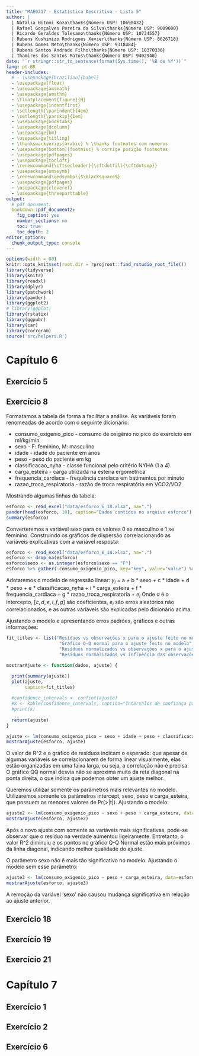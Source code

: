 ```yaml
---
title: "MAE0217 - Estatística Descritiva - Lista 5"
author: |
  | Natalia Hitomi Koza\thanks{Número USP: 10698432}
  | Rafael Gonçalves Pereira da Silva\thanks{Número USP: 9009600}
  | Ricardo Geraldes Tolesano\thanks{Número USP: 10734557}
  | Rubens Kushimizo Rodrigues Xavier\thanks{Número USP: 8626718}
  | Rubens Gomes Neto\thanks{Número USP: 9318484}
  | Rubens Santos Andrade Filho\thanks{Número USP: 10370336}
  | Thamires dos Santos Matos\thanks{Número USP: 9402940}
date: "`r stringr::str_to_sentence(format(Sys.time(), '%B de %Y'))`"
lang: pt-BR
header-includes:
  # - \usepackage[brazilian]{babel}
  - \usepackage{float}
  - \usepackage{amsmath}
  - \usepackage{amsthm}
  - \floatplacement{figure}{H}
  - \usepackage{indentfirst}
  - \setlength{\parindent}{4em}
  - \setlength{\parskip}{1em}
  - \usepackage{booktabs}
  - \usepackage{dcolumn}
  - \usepackage{bm}
  - \usepackage{titling}
  - \thanksmarkseries{arabic} % \thanks footnotes com numeros
  - \usepackage[bottom]{footmisc} % corrige posição footnotes
  - \usepackage{pdfpages}
  - \usepackage{tocloft}
  - \renewcommand{\cftsecleader}{\cftdotfill{\cftdotsep}}
  - \usepackage{amssymb}
  - \renewcommand\qedsymbol{$\blacksquare$}
  - \usepackage{pdfpages}
  - \usepackage{cleveref}
  - \usepackage{threeparttable}
output:
  # pdf_document:
  bookdown::pdf_document2:
    fig_caption: yes
    number_sections: no
    toc: true
    toc_depth: 2
editor_options:
  chunk_output_type: console
---
```


\pagebreak

```r
options(width = 60)
knitr::opts_knit$set(root.dir = rprojroot::find_rstudio_root_file())
library(tidyverse)
library(knitr)
library(readxl)
library(dplyr)
library(patchwork)
library(pander)
library(ggplot2)
# library(ggplot)
library(rstatix)
library(ggpubr)
library(car)
library(corrgram)
source('src/helpers.R')
```

# Capítulo 6

## Exercício 5


## Exercício 8

Formatamos a tabela de forma a facilitar a análise. As variáveis foram renomeadas de acordo com o seguinte dicionário:

- consumo_oxigenio_pico - consumo de oxigênio no pico do exercício em ml/kg/min
- sexo - F: feminino, M: masculino
- idade - idade do paciente em anos
- peso - peso do paciente em kg
- classificacao_nyha - classe funcional pelo critério NYHA (1 a 4)
- carga_esteira - carga utilizada na esteira ergométrica
- frequencia_cardiaca - frequência cardíaca em batimentos por minuto
- razao_troca_respiratoria - razão de troca respiratória em VCO2/VO2

Mostrando algumas linhas da tabela:

```r
esforco <- read_excel("data/esforco_6_18.xlsx", na=".")
pander(head(esforco, 10), caption="Dados contidos no arquivo esforco")
summary(esforco)
```

Converteremos a variável sexo para os valores 0 se masculino e 1 se feminino. Construindo os gráficos de dispersão correlacionando as variáveis explicativas com a variável resposta:

```r
esforco <- read_excel("data/esforco_6_18.xlsx", na=".")
esforco <- drop_na(esforco)
esforco$sexo <- as.integer(esforco$sexo == "F")
esforco %>% gather(-consumo_oxigenio_pico, key="key", value="value") %>% ggplot(aes(x=value, y=consumo_oxigenio_pico)) + geom_point() + facet_wrap(~key, scales = "free") + labs(title="Gráficos correlacionando variáveis explicativas com a variável resposta")
```

Adotaremos o modelo de regressão linear:
$y_i$ = a + b * sexo + c * idade + d * peso + e * classificacao_nyha + i * carga_esteira + f * frequencia_cardiaca + g * razao_troca_respiratoria + $e_i$
Onde $a$ é o intercepto, $[c, d, e, i, f, g]$ são coeficientes, $e_i$ são erros aleatórios não correlacionados, e as outras variáveis são explicadas pelo dicionário acima.

Ajustando o modelo e apresentando erros padrões, gráficos e outras informações:

```r

fit_titles <- list("Resíduos vs observações x para o ajuste feito no modelo",
                    "Gráfico Q-Q normal para o ajuste feito no modelo",
                    "Resíduos normalizados vs observações x para o ajuste feito no modelo",
                    "Resíduos normalizados vs influência das observações para o ajuste feito no modelo")

mostrarAjuste <- function(dados, ajuste) {

  print(summary(ajuste))
  plot(ajuste, 
       caption=fit_titles)
  
  #confidence_intervals <- confint(ajuste)
  #k <- kable(confidence_intervals, caption="Intervalos de confiança para o ajuste dos parâmetros do modelo")
  #print(k)
  
  return(ajuste)
}
```
```r
ajuste <- lm(consumo_oxigenio_pico ~ sexo + idade + peso + classificacao_nyha + carga_esteira + frequencia_cardiaca + razao_troca_respiratoria, data=esforco)
mostrarAjuste(esforco, ajuste)
```
O valor de R^2 e o gráfico de resíduos indicam o esperado: que apesar de algumas variáveis se correlacionarem de forma linear visualmente, elas estão organizadas em uma faixa larga, ou seja, a correlação não é precisa. O gráfico QQ normal desvia não se aproxima muito da reta diagonal na ponta direita, o que indica que podemos obter um ajuste melhor.

Queremos utilizar somente os parâmetros mais relevantes no modelo. Utilizaremos somente os parâmetros intercept, sexo, peso e carga_esteira, que possuem os menores valores de Pr(>|t|). Ajustando o modelo:

```r
ajuste2 <- lm(consumo_oxigenio_pico ~ sexo + peso + carga_esteira, data=esforco)
mostrarAjuste(esforco, ajuste2)
```

Após o novo ajuste com somente as variáveis mais significativas, pode-se observar que o resíduo na verdade aumentou ligeiramente. Entretanto, o valor R^2 diminuiu e os pontos no gráfico Q-Q Normal estão mais próximos da linha diagonal, indicando melhor qualidade do ajuste.

O parâmetro sexo não é mais tão significativo no modelo. Ajustando o modelo sem esse parâmetro:

```r
ajuste3 <- lm(consumo_oxigenio_pico ~ peso + carga_esteira, data=esforco)
mostrarAjuste(esforco, ajuste3)
```

A remoção da variável 'sexo' não causou mudança significativa em relação ao ajuste anterior.



## Exercício 18



## Exercício 19



## Exercício 21



# Capítulo 7

## Exercício 1



## Exercício 2



## Exercício 6


